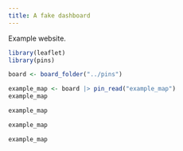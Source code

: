 ```yaml
---
title: A fake dashboard
---
```


Example website.


```r
library(leaflet)
library(pins)

board <- board_folder("../pins")

example_map <- board |> pin_read("example_map")
example_map
```


```r
example_map
```


```r
example_map
```


```r
example_map
```
